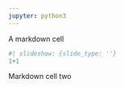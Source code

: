 ```yaml
---
jupyter: python3
---
```


A markdown cell

```python
#| slideshow: {slide_type: ''}
1+1
```

Markdown cell two
